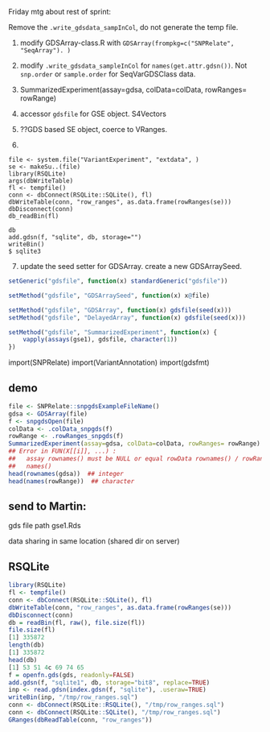 Friday mtg about rest of sprint: 

Remove the `.write_gdsdata_sampInCol`, do not generate the temp file.

1. modify GDSArray-class.R with `GDSArray(frompkg=c("SNPRelate", "SeqArray"). )`
2. modify `.write_gdsdata_sampleInCol` for `names(get.attr.gdsn())`. Not `snp.order` or `sample.order` for SeqVarGDSClass data. 
3. SummarizedExperiment(assay=gdsa, colData=colData, rowRanges= rowRange)

4. accessor `gdsfile` for GSE object. S4Vectors

5. ??GDS based SE object, coerce to VRanges. 
6. 
```
file <- system.file("VariantExperiment", "extdata", )
se <- makeSu..(file)
library(RSQLite)
args(dbWriteTable)
fl <- tempfile()
conn <- dbConnect(RSQLite::SQLite(), fl)
dbWriteTable(conn, "row_ranges", as.data.frame(rowRanges(se)))
dbDisconnect(conn)
db_readBin(fl)

db
add.gdsn(f, "sqlite", db, storage="")
writeBin()
$ sqlite3
```
7. update the seed setter for GDSArray. create a new GDSArraySeed. 


```r
setGeneric("gdsfile", function(x) standardGeneric("gdsfile"))

setMethod("gdsfile", "GDSArraySeed", function(x) x@file)

setMethod("gdsfile", "GDSArray", function(x) gdsfile(seed(x)))
setMethod("gdsfile", "DelayedArray", function(x) gdsfile(seed(x)))

setMethod("gdsfile", "SummarizedExperiment", function(x) {
    vapply(assays(gse1), gdsfile, character(1))
})
```
import(SNPRelate)
import(VariantAnnotation)
import(gdsfmt)


## demo

```r
file <- SNPRelate::snpgdsExampleFileName()
gdsa <- GDSArray(file)
f <- snpgdsOpen(file)
colData <- .colData_snpgds(f)
rowRange <- .rowRanges_snpgds(f)
SummarizedExperiment(assay=gdsa, colData=colData, rowRanges= rowRange)
## Error in FUN(X[[i]], ...) : 
##   assay rownames() must be NULL or equal rowData rownames() / rowRanges
##   names()
head(rownames(gdsa))  ## integer
head(names(rowRange))  ## character
```

## send to Martin: 
gds file path
gse1.Rds


data sharing in same location (shared dir on server)


## RSQLite
```r
library(RSQLite)
fl <- tempfile()
conn <- dbConnect(RSQLite::SQLite(), fl)
dbWriteTable(conn, "row_ranges", as.data.frame(rowRanges(se)))
dbDisconnect(conn)
db = readBin(fl, raw(), file.size(fl))
file.size(fl)
[1] 335872
length(db)
[1] 335872
head(db)
[1] 53 51 4c 69 74 65
f = openfn.gds(gds, readonly=FALSE)
add.gdsn(f, "sqlite1", db, storage="bit8", replace=TRUE)
inp <- read.gdsn(index.gdsn(f, "sqlite"), .useraw=TRUE)
writeBin(inp, "/tmp/row_ranges.sql")
conn <- dbConnect(RSQLite::RSQLite(), "/tmp/row_ranges.sql")
conn <- dbConnect(RSQLite::SQLite(), "/tmp/row_ranges.sql")
GRanges(dbReadTable(conn, "row_ranges"))
```
